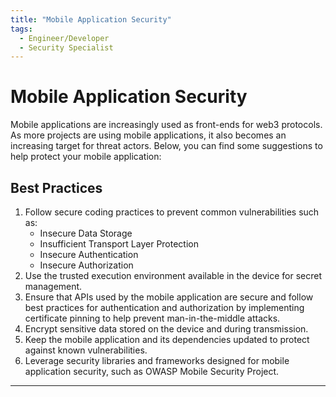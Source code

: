 ```yaml
---
title: "Mobile Application Security"
tags:
  - Engineer/Developer
  - Security Specialist
---
```



<TagProvider>
<TagFilter />

# Mobile Application Security

<TagList tags={frontmatter.tags} />
<AttributionList contributors={frontmatter.contributors} />

Mobile applications are increasingly used as front-ends for web3 protocols. As more projects are using mobile
applications, it also becomes an increasing target for threat actors. Below, you can find some suggestions to help
protect your mobile application:

## Best Practices

1. Follow secure coding practices to prevent common vulnerabilities such as:
   - Insecure Data Storage
   - Insufficient Transport Layer Protection
   - Insecure Authentication
   - Insecure Authorization
2. Use the trusted execution environment available in the device for secret management.
3. Ensure that APIs used by the mobile application are secure and follow best practices for authentication and
authorization by implementing certificate pinning to help prevent man-in-the-middle attacks.
4. Encrypt sensitive data stored on the device and during transmission.
5. Keep the mobile application and its dependencies updated to protect against known vulnerabilities.
6. Leverage security libraries and frameworks designed for mobile application security, such as OWASP Mobile Security
Project.

---

</TagProvider>
<ContributeFooter />
